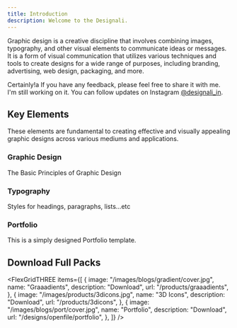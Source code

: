 ```yaml
---
title: Introduction
description: Welcome to the Designali.
---
```


Graphic design is a creative discipline that involves combining images, typography, and other visual elements to communicate ideas or messages. It is a form of visual communication that utilizes various techniques and tools to create designs for a wide range of purposes, including branding, advertising, web design, packaging, and more.

<Callout>

Certainly!a If you have any feedback, please feel free to share it with me. I'm still working on it. You can follow updates on Instagram [@designali_in](https://twitter.com/designali_in).

</Callout>

## Key Elements

These elements are fundamental to creating effective and visually appealing graphic designs across various mediums and applications.

<div className="grid sm:grid-cols-2 gap-4 mt-6">

<Card href="/designs/graphic-desihn">

### Graphic Design

The Basic Principles of Graphic Design

</Card>

<Card href="/designs/typography">

### Typography

Styles for headings, paragraphs, lists...etc

</Card>

<Card href="/designs/openfile/portfolio">

### Portfolio

This is a simply designed Portfolio template.

</Card>

</div>

## Download Full Packs

<FlexGridTHREE
  items={[
    {
      image: "/images/blogs/gradient/cover.jpg",
      name: "Graaadients",
      description: "Download",
      url: "/products/graaadients",
    },
    {
      image: "/images/products/3dicons.jpg",
      name: "3D Icons",
      description: "Download",
      url: "/products/3dicons",
    },
    {
      image: "/images/blogs/port/cover.jpg",
      name: "Portfolio",
      description: "Download",
      url: "/designs/openfile/portfolio",
    },
  ]}
/>
